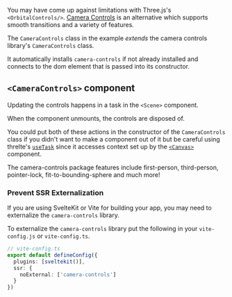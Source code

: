 You may have come up against limitations with Three.js's `<OrbitalControls/>`.
[Camera Controls](https://github.com/yomotsu/camera-controls) is an alternative
which supports smooth transitions and a variety of features.

<Example path="camera/camera-controls" />

The `CameraControls` class in the example _extends_ the camera controls library's
`CameraControls` class.

It automatically installs `camera-controls` if not already installed and connects to the dom element that is passed into its constructor.

## `<CameraControls>` component

Updating the controls happens in a task in the `<Scene>` component.

When the component unmounts, the controls are disposed of.

You could put both of these actions in the constructor of the `CameraControls` class if you didn't want to make a component out of it but be careful using threlte's [`useTask`](/docs/reference/core/use-task) since it accesses context set up by the [`<Canvas>`](/docs/reference/core/canvas) component.

<Tip type="info">
  The camera-controls package features include first-person, third-person, pointer-lock,
  fit-to-bounding-sphere and much more!
</Tip>

### Prevent SSR Externalization

If you are using SvelteKit or Vite for building your app, you may need to externalize the `camera-controls` library.

To externalize the `camera-controls` library put the following in your `vite-config.js` or `vite-config.ts`.

```typescript {4-6}+
// vite-config.ts
export default defineConfig({
  plugins: [sveltekit()],
  ssr: {
    noExternal: ['camera-controls']
  }
})
```
